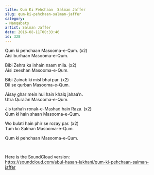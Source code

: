 ```yaml
---
title: Qum Ki Pehchaan  Salman Jaffer
slug: qum-ki-pehchaan-salman-jaffer
category: 
- Manqabats
artist: Salman Jaffer
date: 2016-08-11T00:33:46
id: 328
---
```


<p>Qum ki pehchaan Masooma-e-Qum. (x2)<br />
Aisi burhaan Masooma-e-Qum.</p>
<p>Bibi Zehra ka inhain naam mila. (x2)<br />
Aisi zeeshan Masooma-e-Qum.</p>
<p>Bibi Zainab ki misl bhai par. (x2)<br />
Dil se qurban Masooma-e-Qum.</p>
<p>Aisay ghar mein hui hain khalq jahaa’n.<br />
Utra Qura’an Masooma-e-Qum.</p>
<p>Jis tarha’n ronak-e-Mashad hain Raza. (x2)<br />
Qum ki hain shaan Masooma-e-Qum.</p>
<p>Wo bulati hain phir se rozay par. (x2)<br />
Tum ko Salman Masooma-e-Qum.</p>
<p>Qum ki pehchaan Masooma-e-Qum.</p>
<p> </p>
<p>Here is the SoundCloud version:<br />
<a href="https://soundcloud.com/abul-hasan-lakhani/qum-ki-pehchaan-salman-jaffer">https://soundcloud.com/abul-hasan-lakhani/qum-ki-pehchaan-salman-jaffer</a></p>